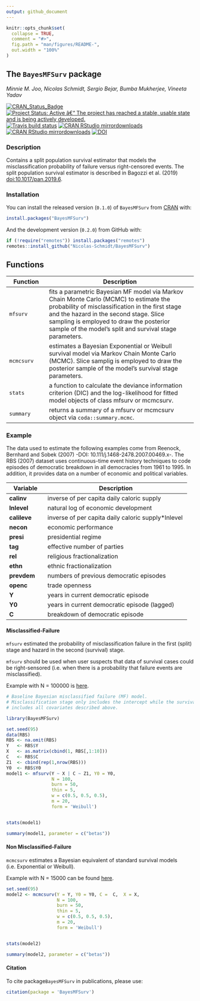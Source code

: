 ```yaml
---
output: github_document
---
```


<!-- README.md is generated from README.Rmd. Please edit that file -->

```r
knitr::opts_chunk$set(
  collapse = TRUE,
  comment = "#>",
  fig.path = "man/figures/README-",
  out.width = "100%"
)
```

## The `BayesMFSurv` package

_Minnie M. Joo, Nicolas Schmidt, Sergio Bejar, Bumba Mukherjee, Vineeta Yadav_


<!-- badges: start -->

[![CRAN\_Status\_Badge](https://www.r-pkg.org/badges/version/BayesMFSurv)](https://cran.r-project.org/package=BayesMFSurv)
[![Project Status: Active â€“ The project has reached a stable, usable state and is being actively developed.](https://www.repostatus.org/badges/latest/active.svg)](https://www.repostatus.org/#active)
[![Travis build status](https://travis-ci.com/Nicolas-Schmidt/BayesMFSurv.svg?branch=master)](https://travis-ci.com/Nicolas-Schmidt/BayesMFSurv)
[![CRAN RStudio mirrordownloads](https://cranlogs.r-pkg.org/badges/grand-total/BayesMFSurv?color=blue)](https://www.r-pkg.org/pkg/BayesMFSurv)
[![CRAN RStudio mirrordownloads](https://cranlogs.r-pkg.org/badges/BayesMFSurv?color=blue)](https://www.r-pkg.org/pkg/BayesMFSurv)
[![DOI](https://zenodo.org/badge/226979997.svg)](https://zenodo.org/badge/latestdoi/226979997)

<!-- badges: end -->

### Description

Contains a split population survival estimator that models the misclassification probability of failure versus right-censored events. The split population survival estimator is described in Bagozzi et al. (2019) <doi:10.1017/pan.2019.6>.

### Installation

You can install the released version (`0.1.0`) of `BayesMFSurv` from [CRAN](https://cran.r-project.org/) with:

``` r
install.packages("BayesMFSurv")
```

And the development version (`0.2.0`) from GitHub with:

``` r
if (!require("remotes")) install.packages("remotes")
remotes::install_github("Nicolas-Schmidt/BayesMFSurv")
```

## Functions


| Function |Description |
| ----------------- | -------------------------------------------------------------- | 
|`mfsurv`|fits a parametric Bayesian MF model via Markov Chain Monte Carlo (MCMC) to estimate the probability of misclassification in the first stage and the hazard in the second stage. Slice sampling is employed to draw the posterior sample of the model's split and survival stage parameters.|
|`mcmcsurv` | estimates a Bayesian Exponential or Weibull survival model via Markov Chain Monte Carlo (MCMC). Slice samplig is employed to draw the posterior sample of the model's survival stage parameters.|
|`stats`|a function to calculate the deviance information criterion (DIC) and the log-likelihood for fitted model objects of class mfsurv or mcmcsurv.|
|`summary`|returns a summary of a mfsurv or mcmcsurv object via `coda::summary.mcmc`.|



### Example


The data used to estimate the following examples come from Reenock, Bernhard and Sobek (2007) -DOI: 10.111/j.1468-2478.2007.00469.x-.  The RBS (2007) dataset uses continuous-time event history techniques to code episodes of democratic breakdown in all democracies from 1961 to 1995.  In addition, it provides data on a number of economic and political variables. 

|Variable| Description|
| ----------------- | -------------------------------------------------------------- | 
|__calinv__|inverse of per capita daily caloric supply|
|__lnlevel__|natural log of economic development|
|__calileve__|inverse of per capita daily caloric supply*lnlevel|
|__necon__|economic performance|
|__presi__|presidential regime|
|__tag__|effective number of parties|
|__rel__|religious fractionalization|
|__ethn__|ethnic fractionalization|
|__prevdem__|numbers of previous democratic episodes|
|__openc__|trade openness|
|__Y__|years in current democratic episode |
|__Y0__|years in current democratic episode (lagged)|
|__C__|breakdown of democratic episode|


#### Misclassified-Failure

`mfsurv` estimated the probability of misclassification failure in the first (split) stage and hazard in the second (survival) stage. 

`mfsurv` should be used when user suspects that data of survival cases could be right-sensored (i.e. when there is a probability that failure events are misclassified). 

Example with N = 100000 is [here](https://github.com/Nicolas-Schmidt/BayesMFSurv/tree/master/data-raw).

```r

# Baseline Bayesian misclassified failure (MF) model. 
# Misclassification stage only includes the intercept while the survival stage 
# includes all covariates described above.  

library(BayesMFSurv)

set.seed(95)
data(RBS)
RBS <- na.omit(RBS)
Y   <- RBS$Y
X   <- as.matrix(cbind(1, RBS[,1:10]))
C   <- RBS$C
Z1  <- cbind(rep(1,nrow(RBS)))
Y0  <- RBS$Y0
model1 <- mfsurv(Y ~ X | C ~ Z1, Y0 = Y0,
                 N = 100,
                 burn = 50,
                 thin = 5,
                 w = c(0.5, 0.5, 0.5),
                 m = 20,
                 form = 'Weibull')


stats(model1)

summary(model1, parameter = c("betas"))

```

#### Non Misclassified-Failure

`mcmcsurv` estimates a Bayesian equivalent of standard survival models (i.e. Exponential or Weibull).   

Example with N = 15000 can be found [here]( https://github.com/Nicolas-Schmidt/BayesMFSurv/tree/master/data-raw).

```r
set.seed(95)
model2 <- mcmcsurv(Y = Y, Y0 = Y0, C =  C,  X = X, 
                   N = 100, 
                   burn = 50, 
                   thin = 5, 
                   w = c(0.5, 0.5, 0.5),
                   m = 20, 
                   form = 'Weibull')


stats(model2)

summary(model2, parameter = c("betas"))
```




#### Citation

To cite package`BayesMFSurv` in publications, please use:

```r
citation(package = 'BayesMFSurv')
```



